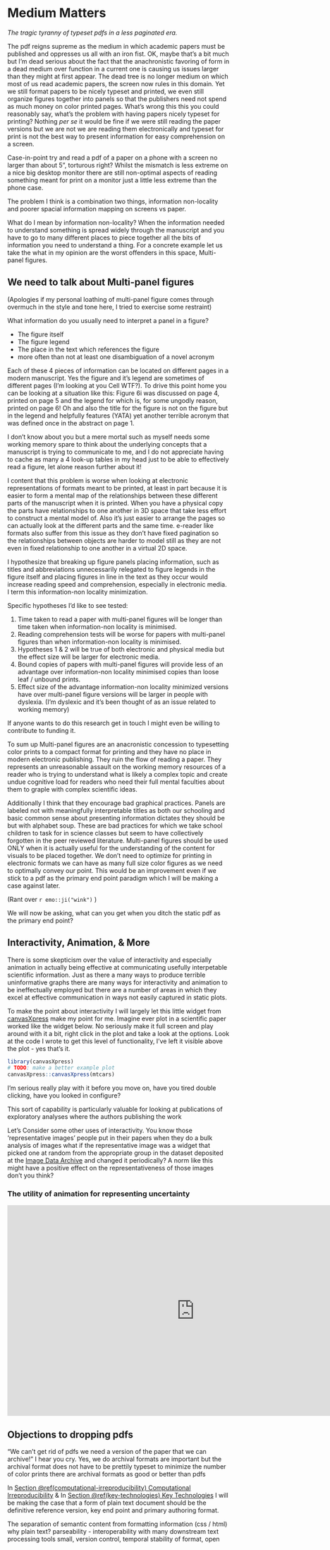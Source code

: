 # Medium Matters

*The tragic tyranny of typeset pdfs in a less paginated era.*

The pdf reigns supreme as the medium in which academic papers must be published and oppresses us all with an iron fist.
OK, maybe that's a bit much but I'm dead serious about the fact that the anachronistic favoring of form in a dead medium over function in a current one is causing us issues larger than they might at first appear.
The dead tree is no longer medium on which most of us read academic papers, the screen now rules in this domain.
Yet we still format papers to be nicely typeset and printed, we even still organize figures together into panels so that the publishers need not spend as much money on color printed pages. 
What's wrong this this you could reasonably say, what's the problem with having papers nicely typeset for printing?
Nothing *per se* it would be fine if we were still reading the paper versions but we are not we are reading them electronically and typeset for print is not the best way to present information for easy comprehension on a screen.

Case-in-point try and read a pdf of a paper on a phone with a screen no larger than about 5", torturous right?
Whilst the mismatch is less extreme on a nice big desktop monitor there are still non-optimal aspects of reading something meant for print on a monitor just a little less extreme than the phone case.

The problem I think is a combination two things, information non-locality and poorer spacial information mapping on screens vs paper.

What do I mean by information non-locality?
When the information needed to understand something is spread widely through the manuscript and you have to go to many different places to piece together all the bits of information you need to understand a thing.
For a concrete example let us take the what in my opinion are the worst offenders in this space, Multi-panel figures.

## We need to talk about Multi-panel figures

(Apologies if my personal loathing of multi-panel figure comes through overmuch in the style and tone here, I tried to exercise some restraint)

What information do you usually need to interpret a panel in a figure?

- The figure itself
- The figure legend
- The place in the text which references the figure
- more often than not at least one disambiguation of a novel acronym

Each of these 4 pieces of information can be located on different pages in a modern manuscript.
Yes the figure and it's legend are sometimes of different pages (I'm looking at you Cell WTF?).
To drive this point home you can be looking at a situation like this:
Figure 6i was discussed on page 4, printed on page 5 and the legend for which is, for some ungodly reason, printed on page 6!
Oh and also the title for the figure is not on the figure but in the legend and helpfully features (YATA) yet another terrible acronym that was defined once in the abstract on page 1.

I don't know about you but a mere mortal such as myself needs some working memory spare to think about the underlying concepts that a manuscript is trying to communicate to me, and I do not appreciate having to cache as many a 4 look-up tables in my head just to be able to effectively read a figure, let alone reason further about it! 

I content that this problem is worse when looking at electronic representations of formats meant to be printed, at least in part because it is easier to form a mental map of the relationships between these different parts of the manuscript when it is printed.
When you have a physical copy the parts have relationships to one another in 3D space that take less effort to construct a mental model of.
Also it's just easier to arrange the pages so can actually look at the different parts and the same time.
e-reader like formats also suffer from this issue as they don't have fixed pagination so the relationships between objects are harder to model still as they are not even in fixed relationship to one another in a virtual 2D space.

I hypothesize that breaking up figure panels placing information, such as titles and abbreviations unnecessarily relegated to figure legends in the figure itself and placing figures in line in the text as they occur would increase reading speed and comprehension, especially in electronic media. I term this information-non locality minimization.

Specific hypotheses I'd like to see tested:

1. Time taken to read a paper with multi-panel figures will be longer than time taken when information-non locality is minimised.
2. Reading comprehension tests will be worse for papers with multi-panel figures than when information-non locality is minimised.
3. Hypotheses 1 & 2 will be true of both electronic and physical media but the effect size will be larger for electronic media.
4. Bound copies of papers with multi-panel figures will provide less of an advantage over information-non locality minimised copies than loose leaf / unbound prints.
5. Effect size of the advantage information-non locality minimized versions have over multi-panel figure versions will be larger in people with dyslexia. (I'm dyslexic and it's been thought of as an issue related to working memory)

If anyone wants to do this research get in touch I might even be willing to contribute to funding it.

To sum up Multi-panel figures are an anacronistic concession to typesetting color prints to a compact format for printing and they have no place in modern electronic publishing. 
They ruin the flow of reading a paper.
They represents an unreasonable assault on the working memory resources of a reader who is trying to understand what is likely a complex topic and create undue cognitive load for readers who need their full mental faculties about them to graple with complex scientific ideas.

Additionally I think that they encourage bad graphical practices.
Panels are labeled not with meaningfully interpretable titles as both our schooling and basic common sense about presenting information dictates they should be but with alphabet soup. 
These are bad practices for which we take school children to task for in science classes but seem to have collectively forgotten in the peer reviewed literature.
Multi-panel figures should be used ONLY when it is actually useful for the understanding of the content for visuals to be placed together.
We don't need to optimize for printing in electronic formats we can have as many full size color figures as we need to optimally convey our point.
This would be an improvement even if we stick to a pdf as the primary end point paradigm which I will be making a case against later.

(Rant over `r emo::ji("wink")` )

We will now be asking, what can you get when you ditch the static pdf as the primary end point?

## Interactivity, Animation, & More {#interact}

There is some skepticism over the value of interactivity and especially animation in actually being effective at communicating usefully interpetable scientific information.
Just as there a many ways to produce terrible uninformative graphs there are many ways for interactivity and animation to be ineffectually employed but there are a number of areas in which they excel at effective communication in ways not easily captured in static plots.

To make the point about interactivity I will largely let this little widget from [canvasXpress](https://canvasxpress.org/) make my point for me.
Imagine ever plot in a scientific paper worked like the widget below.
No seriously make it full screen and play around with it a bit, right click in the plot and take a look at the options.
Look at the code I wrote to get this level of functionality, I've left it visible above the plot - yes that's it.

```r
library(canvasXpress)
# TODO: make a better example plot
canvasXpress::canvasXpress(mtcars)
```

I'm serious really play with it before you move on, have you tired double clicking, have you looked in configure?

This sort of capability is particularly valuable for looking at publications of exploratory analyses where the authors publishing the work 

Let's Consider some other uses of interactivity.
You know those 'representative images' people put in their papers when they do a bulk analysis of images what if the representative image was a widget that picked one at random from the appropriate group in the dataset deposited at the [Image Data Archive](https://idr.openmicroscopy.org/) and changed it periodically?
A norm like this might have a positive effect on the representativeness of those images don't you think?


### The utility of animation for representing uncertainty

<iframe width="848" height="477" src="https://www.youtube-nocookie.com/embed/SjYwhku2si0" title="YouTube video player" frameborder="0" allow="accelerometer; clipboard-write; encrypted-media; gyroscope; picture-in-picture" allowfullscreen></iframe>

## Objections to dropping pdfs

"We can't get rid of pdfs we need a version of the paper that we can archive!" I hear you cry.
Yes, we do archival formats are important but
the archival format does not have to be prettily typeset to minimize the number of color prints
there are archival formats as good or better than pdfs



In [Section \@ref(computational-irreproducibility) Computational Irreproducibility](#computational-irreproducibility) & 
In [Section \@ref(key-technologies) Key Technologies](#key-technologies) I will be making the case that a form of plain text document should be the definitive reference version, key end point and primary authoring format.

The separation of semantic content from formatting information (css / html)
why plain text? parseability - interoperability with many downstream text processing tools small, version control, temporal stability of format, open
